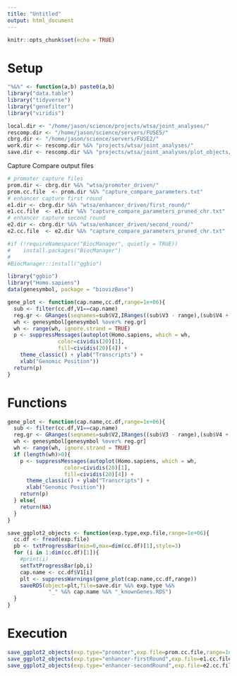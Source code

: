 ```yaml
---
title: "Untitled"
output: html_document
---
```


```r
knitr::opts_chunk$set(echo = TRUE)
```

# Setup 


```r

"%&%" <- function(a,b) paste0(a,b)
library("data.table")
library("tidyverse")
library("genefilter")
library("viridis")

local.dir <- "/home/jason/science/projects/wtsa/joint_analyses/"
rescomp.dir <- "/home/jason/science/servers/FUSE5/"
cbrg.dir <- "/home/jason/science/servers/FUSE2/"
work.dir <- rescomp.dir %&% "projects/wtsa/joint_analyses/"
save.dir <- rescomp.dir %&% "projects/wtsa/joint_analyses/plot_objects/"

```


Capture Compare output files 

```r

# promoter capture files 
prom.dir <- cbrg.dir %&% "wtsa/promoter_driven/"
prom.cc.file  <- prom.dir %&% "capture_compare_parameters.txt"
# enhancer capture first round  
e1.dir <- cbrg.dir %&% "wtsa/enhancer_driven/first_round/"
e1.cc.file  <- e1.dir %&% "capture_compare_parameters_pruned_chr.txt"
# enhancer capture second round  
e2.dir <- cbrg.dir %&% "wtsa/enhancer_driven/second_round/"
e2.cc.file  <- e2.dir %&% "capture_compare_parameters_pruned_chr.txt"

```


```r

#if (!requireNamespace("BiocManager", quietly = TRUE))
#    install.packages("BiocManager")
#
#BiocManager::install("ggbio")

library("ggbio")
library("Homo.sapiens")
data(genesymbol, package = "biovizBase")

gene_plot <- function(cap.name,cc.df,range=1e+06){
  sub <- filter(cc.df,V1==cap.name)
  reg.gr <- GRanges(seqnames=sub$V2,IRanges((sub$V3 - range),(sub$V4 + range)))
  wh <- genesymbol[genesymbol %over% reg.gr] 
  wh <- range(wh, ignore.strand = TRUE)
  p <- suppressMessages(autoplot(Homo.sapiens, which = wh,
                color=cividis(20)[1],
                fill=cividis(20)[4]) +
    theme_classic() + ylab("Transcripts") +
    xlab("Genomic Position"))
  return(p)
}


```


# Functions 

```r


gene_plot <- function(cap.name,cc.df,range=1e+06){
  sub <- filter(cc.df,V1==cap.name)
  reg.gr <- GRanges(seqnames=sub$V2,IRanges((sub$V3 - range),(sub$V4 + range)))
  wh <- genesymbol[genesymbol %over% reg.gr] 
  wh <- range(wh, ignore.strand = TRUE)
  if (length(wh)>0){
    p <- suppressMessages(autoplot(Homo.sapiens, which = wh,
                  color=cividis(20)[1],
                  fill=cividis(20)[4]) +
      theme_classic() + ylab("Transcripts") +
      xlab("Genomic Position"))  
    return(p)
  } else{
    return(NA)
  }
}

save_ggplot2_objects <- function(exp.type,exp.file,range=1e+06){
  cc.df <- fread(exp.file)
  pb <- txtProgressBar(min=0,max=dim(cc.df)[1],style=3)
  for (i in 1:dim(cc.df)[1]){
    #print(i)
    setTxtProgressBar(pb,i)
    cap.name <- cc.df$V1[i]
    plt <- suppressWarnings(gene_plot(cap.name,cc.df,range))
    saveRDS(object=plt,file=save.dir %&% exp.type %&% 
             "_" %&% cap.name %&% "_knownGenes.RDS")      
  }
}


```


# Execution 

```r

save_ggplot2_objects(exp.type="promoter",exp.file=prom.cc.file,range=1e+06)
save_ggplot2_objects(exp.type="enhancer-firstRound",exp.file=e1.cc.file,range=1e+06)
save_ggplot2_objects(exp.type="enhancer-secondRound",exp.file=e2.cc.file,range=1e+06)

```



